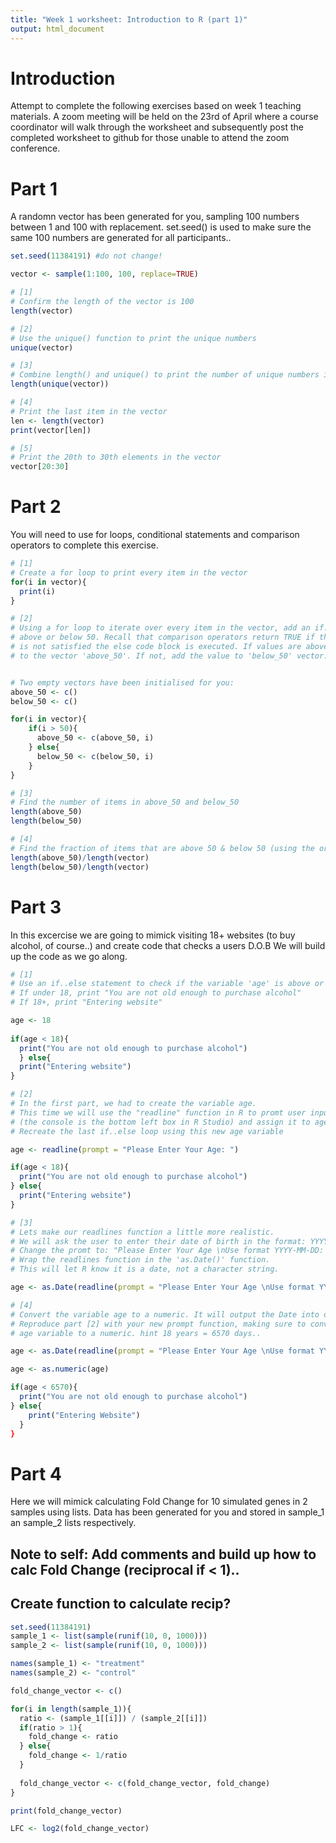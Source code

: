 ```yaml
---
title: "Week 1 worksheet: Introduction to R (part 1)"
output: html_document
---
```


# Introduction
Attempt to complete the following exercises based on week 1 teaching materials. A zoom meeting will be held on the 23rd of April where a course coordinator will walk through the worksheet and subsequently post the completed worksheet to github for those unable to attend the zoom conference. 

# Part 1
A randomn vector has been generated for you, sampling 100 numbers between 1 and 100 with replacement. set.seed() is used to make sure the same 100 numbers are generated for all participants..
```R
set.seed(11384191) #do not change!

vector <- sample(1:100, 100, replace=TRUE)

# [1] 
# Confirm the length of the vector is 100
length(vector)

# [2] 
# Use the unique() function to print the unique numbers
unique(vector)

# [3] 
# Combine length() and unique() to print the number of unique numbers in the vector
length(unique(vector))

# [4] 
# Print the last item in the vector
len <- length(vector)
print(vector[len])

# [5] 
# Print the 20th to 30th elements in the vector
vector[20:30]
```

# Part 2
You will need to use for loops, conditional statements and comparison operators to complete this exercise. 
```R
# [1] 
# Create a for loop to print every item in the vector
for(i in vector){
  print(i)
}

# [2] 
# Using a for loop to iterate over every item in the vector, add an if..else statement to check if values are 
# above or below 50. Recall that comparison operators return TRUE if the condition is satisfied, if the condition 
# is not satisfied the else code block is executed. If values are above 50, use the combine function to add them
# to the vector 'above_50'. If not, add the value to 'below_50' vector.


# Two empty vectors have been initialised for you:
above_50 <- c()
below_50 <- c()

for(i in vector){
    if(i > 50){
      above_50 <- c(above_50, i) 
    } else{
      below_50 <- c(below_50, i)
    }
}

# [3] 
# Find the number of items in above_50 and below_50
length(above_50)
length(below_50)

# [4] 
# Find the fraction of items that are above 50 & below 50 (using the original vector as the denominator)
length(above_50)/length(vector)
length(below_50)/length(vector)
```

# Part 3 
In this excercise we are going to mimick visiting 18+ websites (to buy alcohol, of course..) and create code that checks a users D.O.B
We will build up the code as we go along.
```R
# [1]
# Use an if..else statement to check if the variable 'age' is above or below 18
# If under 18, print "You are not old enough to purchase alcohol"
# If 18+, print "Entering website"

age <- 18
  
if(age < 18){
  print("You are not old enough to purchase alcohol")
  } else{
  print("Entering website")
}

# [2]
# In the first part, we had to create the variable age. 
# This time we will use the "readline" function in R to promt user input in the console
# (the console is the bottom left box in R Studio) and assign it to age
# Recreate the last if..else loop using this new age variable

age <- readline(prompt = "Please Enter Your Age: ")

if(age < 18){
  print("You are not old enough to purchase alcohol")
} else{
  print("Entering website")
}

# [3]
# Lets make our readlines function a little more realistic. 
# We will ask the user to enter their date of birth in the format: YYYY-MM-DD
# Change the promt to: "Please Enter Your Age \nUse format YYYY-MM-DD: "
# Wrap the readlines function in the 'as.Date()' function. 
# This will let R know it is a date, not a character string. 

age <- as.Date(readline(prompt = "Please Enter Your Age \nUse format YYYY-MM-DD: "))

# [4]
# Convert the variable age to a numeric. It will output the Date into days. 
# Reproduce part [2] with your new prompt function, making sure to convert the
# age variable to a numeric. hint 18 years = 6570 days..

age <- as.Date(readline(prompt = "Please Enter Your Age \nUse format YYYY-MM-DD: "))

age <- as.numeric(age)

if(age < 6570){
  print("You are not old enough to purchase alcohol")
} else{
    print("Entering Website")
  }
}
```

# Part 4
Here we will mimick calculating Fold Change for 10 simulated genes in 2 samples using lists. Data has been generated for you and stored in sample_1 an sample_2 lists respectively. 


## Note to self: Add comments and build up how to calc Fold Change (reciprocal if < 1).. 
## Create function to calculate recip?
```R
set.seed(11384191)
sample_1 <- list(sample(runif(10, 0, 1000)))
sample_2 <- list(sample(runif(10, 0, 1000)))

names(sample_1) <- "treatment"
names(sample_2) <- "control"

fold_change_vector <- c()

for(i in length(sample_1)){
  ratio <- (sample_1[[i]]) / (sample_2[[i]])
  if(ratio > 1){
    fold_change <- ratio
  } else{
    fold_change <- 1/ratio
  }
  
  fold_change_vector <- c(fold_change_vector, fold_change)
}

print(fold_change_vector)

LFC <- log2(fold_change_vector)
```
